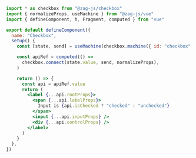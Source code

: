 ```jsx
import * as checkbox from "@zag-js/checkbox"
import { normalizeProps, useMachine } from "@zag-js/vue"
import { defineComponent, h, Fragment, computed } from "vue"

export default defineComponent({
  name: "Checkbox",
  setup() {
    const [state, send] = useMachine(checkbox.machine({ id: "checkbox" }))

    const apiRef = computed(() =>
      checkbox.connect(state.value, send, normalizeProps),
    )

    return () => {
      const api = apiRef.value
      return (
        <label {...api.rootProps}>
          <span {...api.labelProps}>
            Input is {api.isChecked ? "checked" : "unchecked"}
          </span>
          <input {...api.inputProps} />
          <div {...api.controlProps} />
        </label>
      )
    }
  },
})
```
